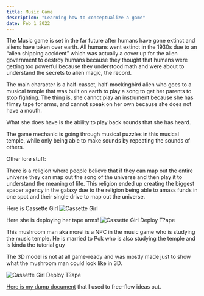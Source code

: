 ```yaml
---
title: Music Game
description: "Learning how to conceptualize a game"
date: Feb 1 2022
---
```


The Music game is set in the far future after humans have gone extinct and aliens have taken over earth. All humans went extinct in the 1930s due to an “alien shipping accident” which was actually a cover up for the alien government to destroy humans because they thought that humans were getting too powerful because they understood math and were about to understand the secrets to alien magic, the record. 

The main character is a half-casset, half-mockingbird alien who goes to a musical temple that was built on earth to play a song to get her parents to stop fighting. 
The thing is, she cannot play an instrument because she has flimsy tape for arms, and cannot speak on her own because she does not have a mouth.

What she does have is the ability to play back sounds that she has heard.

The game mechanic is going through musical puzzles in this musical temple, while only being able to make sounds by repeating the sounds of others.

Other lore stuff:

There is a religion where people believe that if they can map out the entire universe they can map out the song of the universe and then play it to understand the meaning of life.
This religion ended up creating the biggest spacer agency in the galaxy due to the religion being able to amass funds in one spot and their single drive to map out the universe. 

Here is Cassette Girl
<Image
        src="/images/music-game/cassette-girl.png"
        alt="Cassette Girl"
        width={1920} 
        height={1080}
      />


Here she is deploying her tape arms!
<Image
        src="/images/music-game/cassette-girl-deploy-tape.png"
        alt="Cassette Girl Deploy T?ape"
        width={2145} 
        height={2048}
      />

This mushroom man aka morel is a NPC in the music game who is studying the music temple.
He is married to Pok who is also studying the temple and is kinda the tutorial guy

The 3D model is not at all game-ready and was mostly made just to show what the mushroom man could look like in 3D.

<Image
        src="/images/music-game/mushroom-man-morel.png"
        alt="Cassette Girl Deploy T?ape"
        width={1620} 
        height={2280}
      />





[Here is my dump document](https://docs.google.com/document/d/1PzsZ0VqsIqOpzUaEr4K6-BGJzFgiHG3RehoCq9BAxg0/) that I used to free-flow ideas out.








